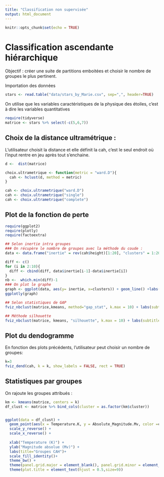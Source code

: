```yaml
---
title: "Classification non supervisée"
output: html_document
---
```


```r
knitr::opts_chunk$set(echo = TRUE)
```

# Classification ascendante hiérarchique 

Objectif : créer une suite de partitions emboitées et choisir le nombre de groupes le plus pertinent. 

Importation des données
```r
stars <- read.table("data/stars_by_Marie.csv", sep=",", header=TRUE)
```

On utilise que les variables caractéristiques de la physique des étoiles, c'est à dire les variables quantitatives 
```r
require(tidyverse)
matrice <- stars %>% select(-c(5,6,7))
```

## Choix de la distance ultramétrique :

L'utilisateur choisit la distance et elle définit la cah, c'est le seul endroit où l'input rentre en jeu après tout s'enchaine. 
```r
d <-  dist(matrice)

choix.ultrametrique <- function(metric = "ward.D"){
  cah <- hclust(d, method = metric)
}

cah <- choix.ultrametrique("ward.D")
cah <- choix.ultrametrique("single")
cah <- choix.ultrametrique("complete")

```

## Plot de la fonction de perte

```r
require(ggplot2)
require(plotly)
require(factoextra)

## Selon inertie intra groupes
### On récupère le nombre de groupes avec la méthode du coude : 
data <- data.frame("inertie" = rev(cah$height)[1:20], "clusters" = 1:20)

diff <- c()
for (i in 2:10){
  diff <- cbind(diff, data$inertie[i-1]-data$inertie[i])
}
nb <-  which.min(diff)-1
### On plot le graphe 
graph <- ggplot(data, aes(y= inertie, x=clusters)) + geom_line() +labs(title="Fonction de perte")+ylab("Inertie intra-groupe")+ xlab("Nombre de clusters") + theme_minimal() + geom_vline(xintercept = nb, linetype="dotted", color = "blue", size=0.5)
ggplotly(graph)

## Selon statistiques de GAP
fviz_nbclust(matrice,kmeans, method="gap_stat", k.max = 10) + labs(subtitle = "Gap Statistic method")

## Méthode silhouette
fviz_nbclust(matrice, kmeans, "silhouette", k.max = 10) + labs(subtitle = "Silhouette method") 
```
## Plot du dendogramme
En fonction des plots précédents, l'utilisateur peut choisir un nombre de groupes:
```r
k=3
fviz_dend(cah, k = k, show_labels = FALSE, rect = TRUE)
```

## Statistiques par groupes 

On rajoute les groupes attribués : 
```r
km <- kmeans(matrice, centers = k)
df_clust <- matrice %>% bind_cols(cluster = as.factor(km$cluster))


ggplot(data = df_clust) + 
  geom_point(aes(x = Temperature.K, y = Absolute_Magnitude.Mv, color =cluster)) +
  scale_y_reverse() +
  scale_x_reverse() +
  
  xlab("Temperature (K)") +
  ylab("Magnitude absolue (Mv)") + 
  labs(title="Groupes CAH")+
  scale_fill_identity()+
  theme_bw() +
  theme(panel.grid.major = element_blank(), panel.grid.minor = element_blank(),panel.background = element_blank(), axis.line = element_line(colour = "black"))+
  theme(plot.title = element_text(hjust = 0.5,size=9))
```

